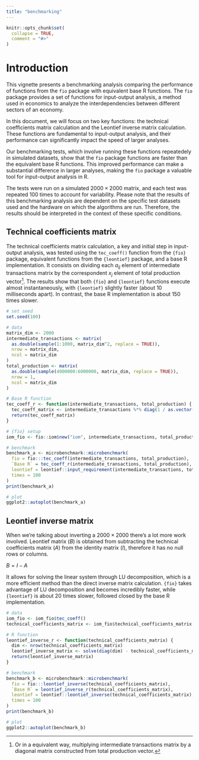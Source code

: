 ```yaml
---
title: "benchmarking"
---
```


```r
knitr::opts_chunk$set(
  collapse = TRUE,
  comment = "#>"
)
```

# Introduction

This vignette presents a benchmarking analysis comparing the performance of functions from the `fio` package with equivalent base R functions. The `fio` package provides a set of functions for input-output analysis, a method used in economics to analyze the interdependencies between different sectors of an economy.

In this document, we will focus on two key functions: the technical coefficients matrix calculation and the Leontief inverse matrix calculation. These functions are fundamental to input-output analysis, and their performance can significantly impact the speed of larger analyses.

Our benchmarking tests, which involve running these functions repeatedely in simulated datasets, show that the `fio` package functions are faster than the equivalent base R functions. This improved performance can make a substantial difference in larger analyses, making the `fio` package a valuable tool for input-output analysis in R.

The tests were run on a simulated $2000 \times 2000$ matrix, and each test was repeated 100 times to account for variability. Please note that the results of this benchmarking analysis are dependent on the specific test datasets used and the hardware on which the algorithms are run. Therefore, the results should be interpreted in the context of these specific conditions.

## Technical coefficients matrix

The technical coefficients matrix calculation, a key and initial step in input-output analysis, was tested using the `tec_coeff()` function from the `{fio}` package, equivalent functions from the `{leontief}` package, and a base R implementation. It consists on dividing each $a_{ij}$ element of intermediate transactions matrix by the correspondent $x_j$ element of total production vector^[Or in a equivalent way, multiplying intermediate transactions matrix by a diagonal matrix constructed from total production vector.]. The results show that both `{fio}` and `{leontief}` functions execute almost instantaneously, with `{leontief}` slightly faster (about 10 milliseconds apart). In contrast, the base R implementation is about 150 times slower.

```r
# set seed
set.seed(100)

# data
matrix_dim <- 2000
intermediate_transactions <- matrix(
  as.double(sample(1:1000, matrix_dim^2, replace = TRUE)),
  nrow = matrix_dim,
  ncol = matrix_dim
)
total_production <- matrix(
  as.double(sample(4000000:6000000, matrix_dim, replace = TRUE)),
  nrow = 1,
  ncol = matrix_dim
)

# Base R function
tec_coeff_r <- function(intermediate_transactions, total_production) {
  tec_coeff_matrix <- intermediate_transactions %*% diag(1 / as.vector(total_production))
  return(tec_coeff_matrix)
}

# {fio} setup
iom_fio <- fio::iom$new("iom", intermediate_transactions, total_production)

# benchmark
benchmark_a <- microbenchmark::microbenchmark(
  fio = fio:::tec_coeff(intermediate_transactions, total_production),
  `Base R` = tec_coeff_r(intermediate_transactions, total_production),
  leontief = leontief::input_requirement(intermediate_transactions, total_production),
  times = 100
)
print(benchmark_a)

# plot
ggplot2::autoplot(benchmark_a)
```

## Leontief inverse matrix

When we're talking about inverting a $2000 \times 2000$ there's a lot more work involved. Leontief matrix ($B$) is obtained from subtracting the technical coefficients matrix ($A$) from the identity matrix ($I$), therefore it has no null rows or columns. 

$B = I - A$

It allows for solving the linear system through LU decomposition, which is a more efficient method than the direct inverse matrix calculation. `{fio}` takes advantage of LU decomposition and becomes incredibly faster, while `{leontief}` is about 20 times slower, followed closed by the base R implementation. 

```r
# data
iom_fio <- iom_fio$tec_coeff()
technical_coefficients_matrix <- iom_fio$technical_coefficients_matrix

# R function
leontief_inverse_r <- function(technical_coefficients_matrix) {
  dim <- nrow(technical_coefficients_matrix)
  leontief_inverse_matrix <- solve(diag(dim) - technical_coefficients_matrix)
  return(leontief_inverse_matrix)
}

# benchmark
benchmark_b <- microbenchmark::microbenchmark(
  fio = fio:::leontief_inverse(technical_coefficients_matrix),
  `Base R` = leontief_inverse_r(technical_coefficients_matrix),
  leontief = leontief::leontief_inverse(technical_coefficients_matrix),
  times = 100
)
print(benchmark_b)

# plot
ggplot2::autoplot(benchmark_b)
```
